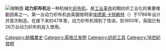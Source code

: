 {{Expand language|1=en|time=2020-12-27T06:58:09+00:00}}
[[File:Strickmaschine_im_Museum.JPG|缩略图]]
'''动力织布机'''是一种机械化[[织布机|织布机]]，是[[工业革命|工业革命]]初期纺织工业化的重要推動因素之一。第一台动力织布机由英國發明家[[埃德蒙·卡特赖特|埃德蒙·卡特赖特]]（{{lang|en|Edmund Cartwright}}）于1786年设计并首次制造。在接下来的47年里，动力织布机得到了改进。到1850年，英国已有26万台动力织布机投入使用。

{{工業革命}}

[[Category:紡織業史|Category:紡織業史]]
[[Category:英格兰发明|Category:英格兰发明]]
[[Category:纺织工具|Category:纺织工具]]
[[Category:18世紀發明|Category:18世紀發明]]
